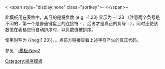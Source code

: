 <includeonly><</includeonly><noinclude>  &lt;</noinclude>span style="display:none" class="sortkey">-{{{1}}}&nbsp;<includeonly><</includeonly><noinclude>&lt;</noinclude>/span>&minus;{{{1}}}<noinclude>

此模板用在表格中，其目的是将负数 (e.g. -1.23) 显示为 −1.23 （注意两个负号是不同的，第一个是普通键盘上的连接符 - ，后者才是真正的负号 &minus;），同时还使该数值在表格进行自动排序时，以负数值被排序。

使用时写为 <nowiki>{{neg|1.23}}</nowiki>。{{xpd1|neg|-1.23}}。点前方链接查看上述字符产生的真正代码。

参见：[[:模板:Neg2]]
[[Category:排序模板]]
</noinclude>